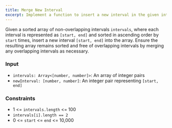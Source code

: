 ```yaml
---
title: Merge New Interval
excerpt: Implement a function to insert a new interval in the given intervals
---
```



Given a sorted array of non-overlapping intervals `intervals`, where each interval is represented as `[start, end]` and sorted in ascending order by `start` times, insert a new interval `[start, end]` into the array. Ensure the resulting array remains sorted and free of overlapping intervals by merging any overlapping intervals as necessary.

### Input

- `intervals: Array<[number, number]>`: An array of integer pairs
- `newInterval: [number, number]`: An integer pair representing `[start, end]`

<MDXTestExamples testCases={runTestCases} />

### Constraints

- 1 &lt;= `intervals.length` &lt;= 100
- `intervals[i].length == 2`
- 0 &lt;= `start` &lt;= `end` &lt;= 10,000
